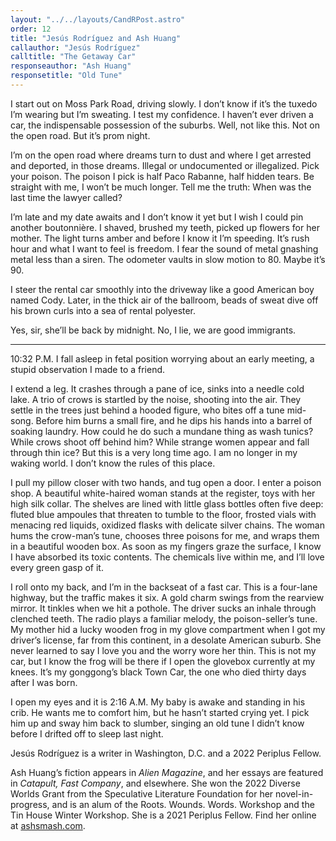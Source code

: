 ```yaml
---
layout: "../../layouts/CandRPost.astro"
order: 12
title: "Jesús Rodríguez and Ash Huang"
callauthor: "Jesús Rodríguez"
calltitle: "The Getaway Car"
responseauthor: "Ash Huang"
responsetitle: "Old Tune"
---
```



<CandRItem id="call" title={frontmatter.calltitle} author={frontmatter.callauthor}>

I start out on Moss Park Road, driving slowly. I don’t know if it’s the tuxedo I’m wearing but I’m sweating. I test my confidence. I haven’t ever driven a car, the indispensable possession of the suburbs. Well, not like this. Not on the open road. But it’s prom night.

I’m on the open road where dreams turn to dust and where I get arrested and deported, in those dreams. Illegal or undocumented or illegalized. Pick your poison. The poison I pick is half Paco Rabanne, half hidden tears. Be straight with me, I won’t be much longer. Tell me the truth: When was the last time the lawyer called?

I’m late and my date awaits and I don’t know it yet but I wish I could pin another boutonnière. I shaved, brushed my teeth, picked up flowers for her mother. The light turns amber and before I know it I’m speeding. It’s rush hour and what I want to feel is freedom. I fear the sound of metal gnashing metal less than a siren. The odometer vaults in slow motion to 80. Maybe it’s 90.

I steer the rental car smoothly into the driveway like a good American boy named Cody. Later, in the thick air of the ballroom, beads of sweat dive off his brown curls into a sea of rental polyester.

Yes, sir, she’ll be back by midnight. No, I lie, we are good immigrants.

</CandRItem>

---

<CandRItem id="response" title={frontmatter.responsetitle} author={frontmatter.responseauthor}>


10:32 P.M. I fall asleep in fetal position worrying about an early meeting, a stupid observation I made to a friend. 

I extend a leg. It crashes through a pane of ice, sinks into a needle cold lake. A trio of crows is startled by the noise, shooting into the air. They settle in the trees just behind a hooded figure, who bites off a tune mid-song. Before him burns a small fire, and he dips his hands into a barrel of soaking laundry. How could he do such a mundane thing as wash tunics? While crows shoot off behind him? While strange women appear and fall through thin ice? But this is a very long time ago. I am no longer in my waking world. I don’t know the rules of this place.

I pull my pillow closer with two hands, and tug open a door. I enter a poison shop. A beautiful white-haired woman stands at the register, toys with her high silk collar. The shelves are lined with little glass bottles often five deep: fluted blue ampoules that threaten to tumble to the floor, frosted vials with menacing red liquids, oxidized flasks with delicate silver chains. The woman hums the crow-man’s tune, chooses three poisons for me, and wraps them in a beautiful wooden box. As soon as my fingers graze the surface, I know I have absorbed its toxic contents. The chemicals live within me, and I’ll love every green gasp of it.

I roll onto my back, and I’m in the backseat of a fast car. This is a four-lane highway, but the traffic makes it six. A gold charm swings from the rearview mirror. It tinkles when we hit a pothole. The driver sucks an inhale through clenched teeth. The radio plays a familiar melody, the poison-seller’s tune. My mother hid a lucky wooden frog in my glove compartment when I got my driver’s license, far from this continent, in a desolate American suburb. She never learned to say I love you and the worry wore her thin. This is not my car, but I know the frog will be there if I open the glovebox currently at my knees. It’s my gonggong’s black Town Car, the one who died thirty days after I was born. 

I open my eyes and it is 2:16 A.M. My baby is awake and standing in his crib. He wants me to comfort him, but he hasn’t started crying yet. I pick him up and sway him back to slumber, singing an old tune I didn’t know before I drifted off to sleep last night. 

</CandRItem>

<CandRBio>

<span class="darkText">Jesús Rodríguez</span> is a writer in Washington, D.C. and a 2022 Periplus Fellow.

<span class="darkText">Ash Huang’s</span> fiction appears in *Alien Magazine*, and her essays are featured in *Catapult, Fast Company*, and elsewhere. She won the 2022 Diverse Worlds Grant from the Speculative Literature Foundation for her novel-in-progress, and is an alum of the Roots. Wounds. Words. Workshop and the Tin House Winter Workshop. She is a 2021 Periplus Fellow. Find her online at [ashsmash.com](https://ashsmash.com/).
</CandRBio>